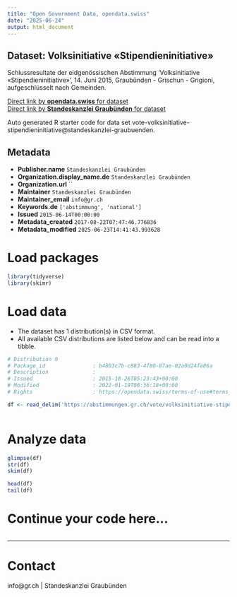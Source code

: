 ```yaml
---
title: "Open Government Data, opendata.swiss"
date: "2025-06-24"
output: html_document
---
```


## Dataset: Volksinitiative  «Stipendieninitiative»

Schlussresultate der eidgenössischen Abstimmung 'Volksinitiative  «Stipendieninitiative»', 14. Juni 2015, Graubünden - Grischun - Grigioni, aufgeschlüsselt nach Gemeinden.

[Direct link by **opendata.swiss** for dataset](https://opendata.swiss/de/dataset/volksinitiative-stipendieninitiative)<br>
[Direct link by **Standeskanzlei Graubünden** for dataset](https://abstimmungen.gr.ch/vote/volksinitiative-stipendieninitiative/data)

Auto generated R starter code for data set vote-volksinitiative-stipendieninitiative@standeskanzlei-graubuenden.

## Metadata

- **Publisher.name** `Standeskanzlei Graubünden`
- **Organization.display_name.de** `Standeskanzlei Graubünden`
- **Organization.url** ``
- **Maintainer** `Standeskanzlei Graubünden`
- **Maintainer_email** `info@gr.ch`
- **Keywords.de** `['abstimmung', 'national']`
- **Issued** `2015-06-14T00:00:00`
- **Metadata_created** `2017-08-22T07:47:46.776836`
- **Metadata_modified** `2025-06-23T14:41:43.993628`


# Load packages

```r

library(tidyverse)
library(skimr)

```

# Load data

-   The dataset has 1 distribution(s) in CSV format.
-   All available CSV distributions are listed below and can be read into a tibble.

```r

# Distribution 0
# Package_id               : b4803c7b-c883-4f80-87ae-02a0d24fe86a
# Description              : 
# Issued                   : 2015-10-26T05:23:43+00:00
# Modified                 : 2022-01-19T06:36:18+00:00
# Rights                   : https://opendata.swiss/terms-of-use#terms_by

df <- read_delim('https://abstimmungen.gr.ch/vote/volksinitiative-stipendieninitiative/data-csv')



```

# Analyze data

```r

glimpse(df)
str(df)
skim(df)

head(df)
tail(df)

```

# Continue your code here...

```r

```

------------------------------------------------------------------------

# Contact

info@gr.ch | Standeskanzlei Graubünden
